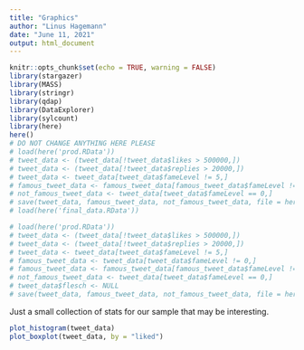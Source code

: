 ```yaml
---
title: "Graphics"
author: "Linus Hagemann"
date: "June 11, 2021"
output: html_document
---
```


```r
knitr::opts_chunk$set(echo = TRUE, warning = FALSE)
library(stargazer)
library(MASS)
library(stringr)
library(qdap)
library(DataExplorer)
library(sylcount)
library(here)
here()
# DO NOT CHANGE ANYTHING HERE PLEASE
# load(here('prod.RData'))
# tweet_data <- (tweet_data[!tweet_data$likes > 500000,])
# tweet_data <- (tweet_data[!tweet_data$replies > 20000,])
# tweet_data <- tweet_data[tweet_data$fameLevel != 5,]
# famous_tweet_data <- famous_tweet_data[famous_tweet_data$fameLevel != 5,]
# not_famous_tweet_data <- tweet_data[tweet_data$fameLevel == 0,]
# save(tweet_data, famous_tweet_data, not_famous_tweet_data, file = here('final_data.RData'))
# load(here('final_data.RData'))
```

```r
# load(here('prod.RData'))
# tweet_data <- (tweet_data[!tweet_data$likes > 500000,])
# tweet_data <- (tweet_data[!tweet_data$replies > 20000,])
# tweet_data <- tweet_data[tweet_data$fameLevel != 5,]
# famous_tweet_data <- tweet_data[tweet_data$fameLevel != 0,]
# famous_tweet_data <- famous_tweet_data[famous_tweet_data$fameLevel != 5,]
# not_famous_tweet_data <- tweet_data[tweet_data$fameLevel == 0,]
# tweet_data$flesch <- NULL
# save(tweet_data, famous_tweet_data, not_famous_tweet_data, file = here('final_data.RData'))
```

Just a small collection of stats for our sample that may be interesting.

```r
plot_histogram(tweet_data)
plot_boxplot(tweet_data, by = "liked")
```



